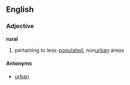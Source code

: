 ==English==
===Adjective===
'''rural'''

# pertaining to less-[[populated]], non[[urban]] areas

====Antonyms====
*[[urban]]